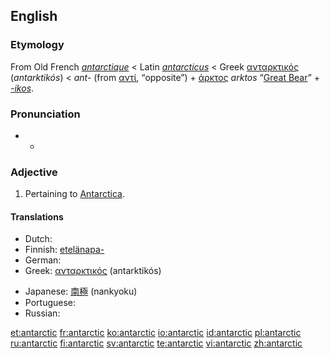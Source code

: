 {{also|Antarctic}}
==English==

===Etymology===
From Old French ''[[antarctique]]'' < Latin ''[[antarcticus]]'' < Greek [[ανταρκτικός]] (''antarktikós'') < ''ant-'' (from [[αντί]], “opposite”) + [[άρκτος]] ''arktos'' “[[Great Bear]]” + ''[[-ic|-ikos]]''.

===Pronunciation===
* {{a|RP}}
** {{IPA|/ænˈtɑːktɪk/}}

===Adjective===
{{en-adj}}

# Pertaining to [[Antarctica]].

====Translations====
{{trans-top|pertaining to Antarctica}}
* Dutch: {{t-|nl|antarctisch}}
* Finnish: [[etelänapa-]]
* German: {{t+|de|antarktisch}}
* Greek: [[ανταρκτικός]] (antarktikós)
{{trans-mid}}
* Japanese: [[南極]] (nankyoku)
* Portuguese: {{t+|pt|antártico}}
* Russian: {{t+|ru|антарктический|tr=antarktíčeskij}}
{{trans-bottom}}

{{rfc}}

[[et:antarctic]]
[[fr:antarctic]]
[[ko:antarctic]]
[[io:antarctic]]
[[id:antarctic]]
[[pl:antarctic]]
[[ru:antarctic]]
[[fi:antarctic]]
[[sv:antarctic]]
[[te:antarctic]]
[[vi:antarctic]]
[[zh:antarctic]]